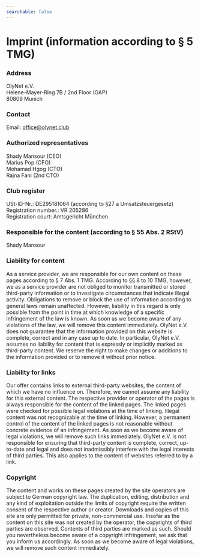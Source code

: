 ```yaml
---
searchable: false
---
```


# Imprint (information according to § 5 TMG)

### Address

OlyNet e.V.  
Helene-Mayer-Ring 7B / 2nd Floor (GAP)  
80809 Munich

### Contact

Email: office@olynet.club

### Authorized representatives

Shady Mansour (CEO)  
Marius Pop (CFO)  
Mohamad Hgog (CTO)  
Rajna Fani (2nd CTO)

### Club register

USt-ID-Nr.: DE295181064 (according to §27 a Umsatzsteuergesetz)  
Registration number.: VR 205286  
Registration court: Amtsgericht München

### Responsible for the content (according to § 55 Abs. 2 RStV)

Shady Mansour

### Liability for content

As a service provider, we are responsible for our own content on these pages according to § 7 Abs. 1 TMG. According to §§ 8 to 10 TMG, however, we as a service provider are not obliged to monitor transmitted or stored third-party information or to investigate circumstances that indicate illegal activity.
Obligations to remove or block the use of information according to general laws remain unaffected. However, liability in this regard is only possible from the point in time at which knowledge of a specific infringement of the law is known. As soon as we become aware of any violations of the law, we will remove this content immediately.
OlyNet e.V. does not guarantee that the information provided on this website is complete, correct and in any case up to date. In particular, OlyNet e.V. assumes no liability for content that is expressly or implicitly marked as third-party content.
We reserve the right to make changes or additions to the information provided or to remove it without prior notice.

### Liability for links

Our offer contains links to external third-party websites, the content of which we have no influence on. Therefore, we cannot assume any liability for this external content. The respective provider or operator of the pages is always responsible for the content of the linked pages. The linked pages were checked for possible legal violations at the time of linking. Illegal content was not recognizable at the time of linking.
However, a permanent control of the content of the linked pages is not reasonable without concrete evidence of an infringement. As soon as we become aware of legal violations, we will remove such links immediately.
OlyNet e.V. is not responsible for ensuring that third-party content is complete, correct, up-to-date and legal and does not inadmissibly interfere with the legal interests of third parties. This also applies to the content of websites referred to by a link.

### Copyright

The content and works on these pages created by the site operators are subject to German copyright law. The duplication, editing, distribution and any kind of exploitation outside the limits of copyright require the written consent of the respective author or creator. Downloads and copies of this site are only permitted for private, non-commercial use.
Insofar as the content on this site was not created by the operator, the copyrights of third parties are observed. Contents of third parties are marked as such. Should you nevertheless become aware of a copyright infringement, we ask that you inform us accordingly. As soon as we become aware of legal violations, we will remove such content immediately.
